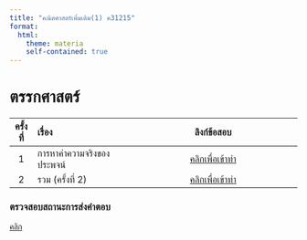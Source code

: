 ```yaml
---
title: "คณิตศาสตร์เพิ่มเติม(1) ค31215"
format: 
  html: 
    theme: materia
    self-contained: true
---
```


# ตรรกศาสตร์

| ครั้งที่ | เรื่อง                    |                 ลิงก์ข้อสอบ                  |
|:----:|:------------------------|:-----------------------------------------:|
|  1   | การหาค่าความจริงของประพจน์ |       [คลิกเพื่อเข้าทำ](quiz_logic.qmd)       |
|  2   | รวม (ครั้งที่ 2)            | [คลิกเพื่อเข้าทำ](quiz_logic2-protected.html) |

### ตรวจสอบสถานะการส่งคำตอบ

[คลิก](https://script.google.com/macros/s/AKfycbwqqoGTBz52VrgJSFP8iDkJOUaFnheO9nyLm1FaJrKZ71wGtNvm1GwPuPkqIh3p6Oz2/exec)

```{=html}
<!--
 | [🧾]{onclick="alert('อดทนรอกันอีกสักนิดนะครับ 🤭')"} |
-->
```
